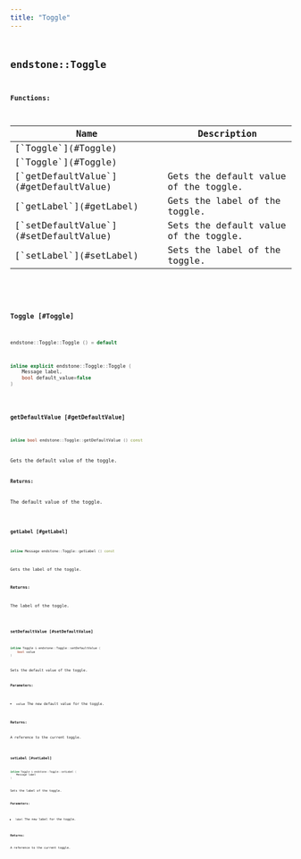 ```yaml
---
title: "Toggle"
---
```


## <code className="doc-symbol doc-symbol-class"/> endstone::Toggle

















**Functions:**

<table>
<thead>
   <tr>
      <th>Name</th>
      <th>Description</th>
   </tr>
</thead>
<tbody>
<tr key="classendstone_1_1_toggle_1a1c470350b59df5562dcc97f5dd1385a1">
    <td>[`Toggle`](#Toggle)</td>
    <td></td>
</tr>
<tr key="classendstone_1_1_toggle_1a31ca9d6bea35c794ce39248ea7cecf28">
    <td>[`Toggle`](#Toggle)</td>
    <td></td>
</tr>
<tr key="classendstone_1_1_toggle_1a3a5805179c86bb7f90c753c244b54162">
    <td>[`getDefaultValue`](#getDefaultValue)</td>
    <td>Gets the default value of the toggle.</td>
</tr>
<tr key="classendstone_1_1_toggle_1a0448b55baf2e8096ee855c46059e0161">
    <td>[`getLabel`](#getLabel)</td>
    <td>Gets the label of the toggle.</td>
</tr>
<tr key="classendstone_1_1_toggle_1a17339331f52f72813e65c7edb654646e">
    <td>[`setDefaultValue`](#setDefaultValue)</td>
    <td>Sets the default value of the toggle.</td>
</tr>
<tr key="classendstone_1_1_toggle_1af50982b6fa024d5baa71e93aeca3c250">
    <td>[`setLabel`](#setLabel)</td>
    <td>Sets the label of the toggle.</td>
</tr>
</tbody>
</table>

### <code className="doc-symbol doc-symbol-function"/> Toggle [#Toggle]



```cpp
endstone::Toggle::Toggle () = default
```

```cpp
inline explicit endstone::Toggle::Toggle (
    Message label,
    bool default_value=false
) 
```
### <code className="doc-symbol doc-symbol-function"/> getDefaultValue [#getDefaultValue]

```cpp
inline bool endstone::Toggle::getDefaultValue () const
```

Gets the default value of the toggle.





**Returns:**

The default value of the toggle. 





        
### <code className="doc-symbol doc-symbol-function"/> getLabel [#getLabel]

```cpp
inline Message endstone::Toggle::getLabel () const
```

Gets the label of the toggle.





**Returns:**

The label of the toggle. 





        
### <code className="doc-symbol doc-symbol-function"/> setDefaultValue [#setDefaultValue]

```cpp
inline Toggle & endstone::Toggle::setDefaultValue (
    bool value
) 
```

Sets the default value of the toggle.





**Parameters:**


* `value` The new default value for the toggle. 



**Returns:**

A reference to the current toggle. 





        
### <code className="doc-symbol doc-symbol-function"/> setLabel [#setLabel]

```cpp
inline Toggle & endstone::Toggle::setLabel (
    Message label
) 
```

Sets the label of the toggle.





**Parameters:**


* `label` The new label for the toggle. 



**Returns:**

A reference to the current toggle. 





        